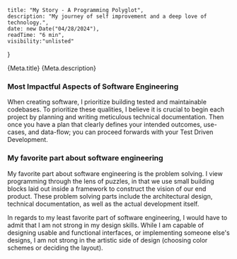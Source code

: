     title: "My Story - A Programming Polyglot",
    description: "My journey of self improvement and a deep love of technology.",
    date: new Date("04/28/2024"),
    readTime: "6 min",
    visibility:"unlisted"
}

<div className="titleSection">
    <span id="title">{Meta.title}</span>
    <span id="subtitle">{Meta.description}</span>
</div>

<KeeganAuther />

### Most Impactful Aspects of Software Engineering
When creating software, I prioritize building tested and maintainable codebases. To prioritize
these qualities, I believe it is crucial to begin each project by planning and writing meticulous
technical documentation. Then once you have a plan that clearly defines your intended
outcomes, use-cases, and data-flow; you can proceed forwards with your Test Driven
Development.

### My favorite part about software engineering
My favorite part about software engineering is the problem solving. I view programming through the
lens of puzzles, in that we use small building blocks laid out inside a framework to construct the
vision of our end product. These problem solving parts include the architectural design,
technical documentation, as well as the actual development itself. 

In regards to my least favorite part of software engineering, I would have to admit that I am not 
strong in my design skills. While I am capable of designing usable and functional interfaces, or 
implementing someone else's designs, I am not strong in the artistic side of design (choosing color 
schemes or deciding the layout).
<NextPage />